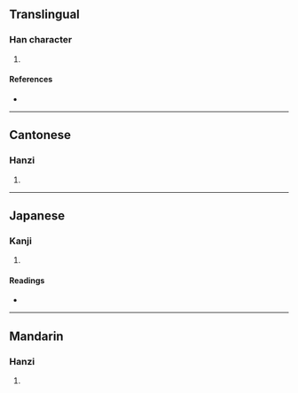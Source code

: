 {{character info/new}}
==Translingual==

===Han character===
{{Han char|rn=9|rad=人|as=10|sn=12|four=21211|canj=OHYU|ids=⿰亻虒}}

# {{defn|Han|sort=人10}}

====References====
* {{Han ref|kx=0112.110|dkj=00931|dj=0239.280|hdz=10203.120|uh=5082|ud=20610|bh=D85E|bd=55390}}

----

==Cantonese==

===Hanzi===
{{yue-hanzi|jyut=[[zi6]]|y=ji6}}

# {{defn|lang=yue|sort=人10}}

----

==Japanese==

===Kanji===
{{ja-kanji|grade=|rs=人10}}

# {{defn|lang=ja|sort=人10}}

====Readings====
* {{ja-readings|on=[[ち]] (chi), [[じ]] (ji), [[し]] (shi)|kun=[[かたたがい]] (katatagai), [[ひとしくない]] (hitoshikunai)}}

----

==Mandarin==

===Hanzi===
{{cmn-hanzi|pin=[[zhì]] ([[zhi4]])|wg=chih<sup>4</sup>}}

# {{defn|lang=cmn|sort=人10}}